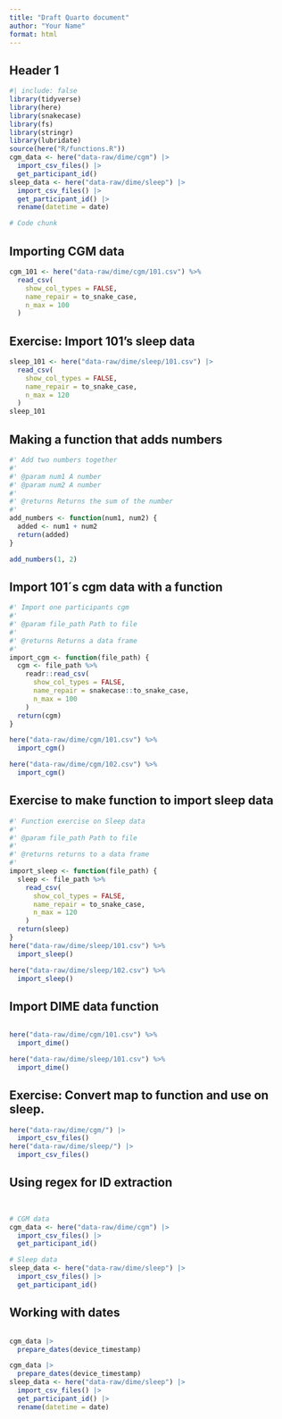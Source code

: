 ```yaml
---
title: "Draft Quarto document"
author: "Your Name"
format: html
---
```


## Header 1

```r
#| include: false
library(tidyverse)
library(here)
library(snakecase)
library(fs)
library(stringr)
library(lubridate)
source(here("R/functions.R"))
cgm_data <- here("data-raw/dime/cgm") |>
  import_csv_files() |>
  get_participant_id()
sleep_data <- here("data-raw/dime/sleep") |>
  import_csv_files() |>
  get_participant_id() |>
  rename(datetime = date)
```

```r
# Code chunk
```

## Importing CGM data

```r
cgm_101 <- here("data-raw/dime/cgm/101.csv") %>%
  read_csv(
    show_col_types = FALSE,
    name_repair = to_snake_case,
    n_max = 100
  )
```
## Exercise: Import 101's sleep data

```r
sleep_101 <- here("data-raw/dime/sleep/101.csv") |>
  read_csv(
    show_col_types = FALSE,
    name_repair = to_snake_case,
    n_max = 120
  )
sleep_101
```

## Making a function that adds numbers

```r
#' Add two numbers together
#'
#' @param num1 A number
#' @param num2 A number
#'
#' @returns Returns the sum of the number
#'
add_numbers <- function(num1, num2) {
  added <- num1 + num2
  return(added)
}

add_numbers(1, 2)
```

## Import 101´s cgm data with a function

```r
#' Import one participants cgm
#'
#' @param file_path Path to file
#'
#' @returns Returns a data frame
#'
import_cgm <- function(file_path) {
  cgm <- file_path %>%
    readr::read_csv(
      show_col_types = FALSE,
      name_repair = snakecase::to_snake_case,
      n_max = 100
    )
  return(cgm)
}

here("data-raw/dime/cgm/101.csv") %>%
  import_cgm()

here("data-raw/dime/cgm/102.csv") %>%
  import_cgm()
```
## Exercise to make function to import sleep data

```r
#' Function exercise on Sleep data
#'
#' @param file_path Path to file
#'
#' @returns returns to a data frame
#'
import_sleep <- function(file_path) {
  sleep <- file_path %>%
    read_csv(
      show_col_types = FALSE,
      name_repair = to_snake_case,
      n_max = 120
    )
  return(sleep)
}
here("data-raw/dime/sleep/101.csv") %>%
  import_sleep()

here("data-raw/dime/sleep/102.csv") %>%
  import_sleep()
```

## Import DIME data function

```r
```


```r
here("data-raw/dime/cgm/101.csv") %>%
  import_dime()

here("data-raw/dime/sleep/101.csv") %>%
  import_dime()
```
## Exercise: Convert map to function and use on sleep.

```r
here("data-raw/dime/cgm/") |>
  import_csv_files()
here("data-raw/dime/sleep/") |>
  import_csv_files()
```

## Using regex for ID extraction

```r
```

```r
```
```r
# CGM data
cgm_data <- here("data-raw/dime/cgm") |>
  import_csv_files() |>
  get_participant_id()

# Sleep data
sleep_data <- here("data-raw/dime/sleep") |>
  import_csv_files() |>
  get_participant_id()
```

## Working with dates 

```r
```

```r
cgm_data |>
  prepare_dates(device_timestamp)
```

```r
cgm_data |>
  prepare_dates(device_timestamp)
sleep_data <- here("data-raw/dime/sleep") |>
  import_csv_files() |>
  get_participant_id() |>
  rename(datetime = date)
```

